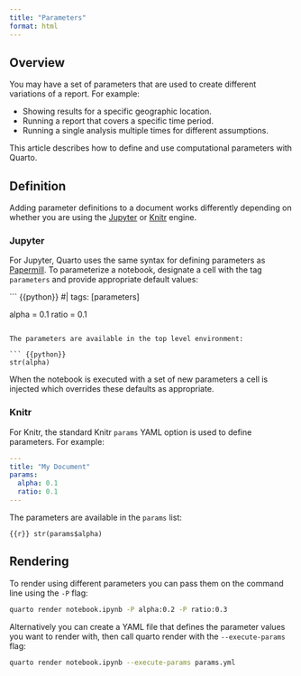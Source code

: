 ```yaml
---
title: "Parameters"
format: html
---
```


## Overview

You may have a set of parameters that are used to create different variations of a report. For example:

-   Showing results for a specific geographic location.
-   Running a report that covers a specific time period.
-   Running a single analysis multiple times for different assumptions.

This article describes how to define and use computational parameters with Quarto.

## Definition

Adding parameter definitions to a document works differently depending on whether you are using the [Jupyter](https://jupyter.org) or [Knitr](https://yihui.name/knitr) engine.

### Jupyter

For Jupyter, Quarto uses the same syntax for defining parameters as [Papermill](https://papermill.readthedocs.io/en/latest/usage-parameterize.html). To parameterize a notebook, designate a cell with the tag `parameters` and provide appropriate default values:

``` {{python}}
#| tags: [parameters]

alpha = 0.1
ratio = 0.1
```

The parameters are available in the top level environment:

``` {{python}}
str(alpha)
```

When the notebook is executed with a set of new parameters a cell is injected which overrides these defaults as appropriate.

### Knitr

For Knitr, the standard Knitr `params` YAML option is used to define parameters. For example:

``` yaml
---
title: "My Document"
params:
  alpha: 0.1
  ratio: 0.1
---
```

The parameters are available in the `params` list:

``` {{r}}
str(params$alpha)
```

## Rendering

To render using different parameters you can pass them on the command line using the `-P` flag:

``` .bash
quarto render notebook.ipynb -P alpha:0.2 -P ratio:0.3
```

Alternatively you can create a YAML file that defines the parameter values you want to render with, then call quarto render with the `--execute-params` flag:

``` .bash
quarto render notebook.ipynb --execute-params params.yml
```
